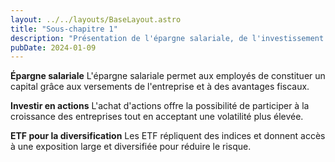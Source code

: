 ```yaml
---
layout: ../../layouts/BaseLayout.astro
title: "Sous-chapitre 1"
description: "Présentation de l'épargne salariale, de l'investissement en actions et des ETF pour diversifier son portefeuille."
pubDate: 2024-01-09
---
```


**Épargne salariale**
L'épargne salariale permet aux employés de constituer un capital grâce aux versements de l'entreprise et à des avantages fiscaux.

**Investir en actions**
L'achat d'actions offre la possibilité de participer à la croissance des entreprises tout en acceptant une volatilité plus élevée.

**ETF pour la diversification**
Les ETF répliquent des indices et donnent accès à une exposition large et diversifiée pour réduire le risque.

